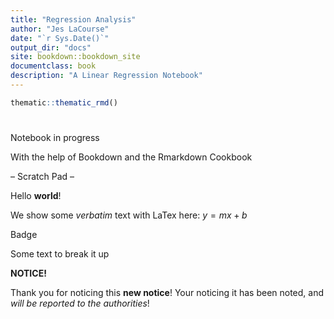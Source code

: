 ```yaml
--- 
title: "Regression Analysis"
author: "Jes LaCourse"
date: "`r Sys.Date()`"
output_dir: "docs"
site: bookdown::bookdown_site
documentclass: book
description: "A Linear Regression Notebook"
---
```



```r
thematic::thematic_rmd()
```

# {-}

Notebook in progress

With the help of Bookdown and the Rmarkdown Cookbook


-- Scratch Pad -- 

::: {.text-info}
Hello **world**!
:::

::: {.verbatim data-latex=""}
We show some _verbatim_ text with LaTex here: $y =mx+b$
:::

::: {.btn}
Badge
:::

Some text to break it up

:::: {.box .caution}
::: {.center data-latex=""}
**NOTICE!**
:::

Thank you for noticing this **new notice**! Your noticing it has
been noted, and _will be reported to the authorities_!
::::
